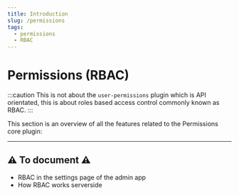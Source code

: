```yaml
---
title: Introduction
slug: /permissions
tags:
  - permissions
  - RBAC
---
```


# Permissions (RBAC)

:::caution
This is not about the `user-permissions` plugin which is API orientated, this is about roles based access control commonly known as RBAC.
:::

This section is an overview of all the features related to the Permissions core plugin:


<DocCardList items={useCurrentSidebarCategory().items} />

---

## ⚠️ To document ⚠️

- RBAC in the settings page of the admin app
- How RBAC works serverside
